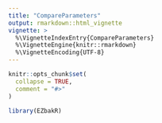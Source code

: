 ```yaml
---
title: "CompareParameters"
output: rmarkdown::html_vignette
vignette: >
  %\VignetteIndexEntry{CompareParameters}
  %\VignetteEngine{knitr::rmarkdown}
  %\VignetteEncoding{UTF-8}
---
```


```r
knitr::opts_chunk$set(
  collapse = TRUE,
  comment = "#>"
)
```

```r
library(EZbakR)
```
